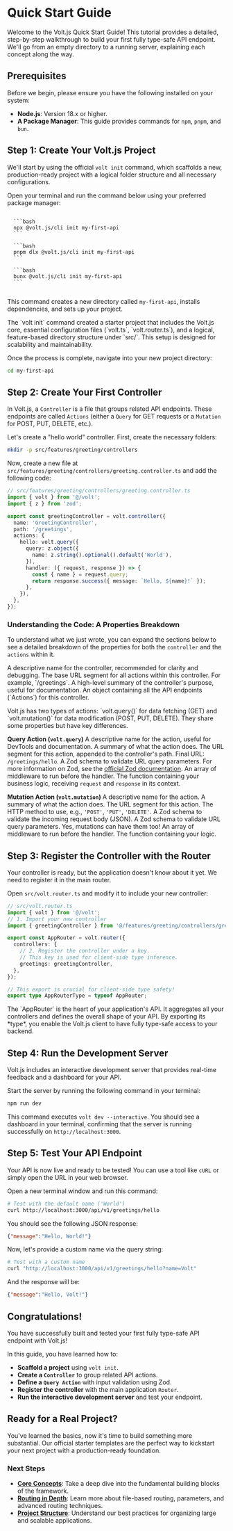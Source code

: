 # Quick Start Guide

Welcome to the Volt.js Quick Start Guide! This tutorial provides a detailed, step-by-step walkthrough to build your first fully type-safe API endpoint. We'll go from an empty directory to a running server, explaining each concept along the way.

## Prerequisites

Before we begin, please ensure you have the following installed on your system:

*   **Node.js**: Version 18.x or higher.
*   **A Package Manager**: This guide provides commands for `npm`, `pnpm`, and `bun`.

## Step 1: Create Your Volt.js Project

We'll start by using the official `volt init` command, which scaffolds a new, production-ready project with a logical folder structure and all necessary configurations.

Open your terminal and run the command below using your preferred package manager:

<CodeGroup>
  <Code title="npm">
  ```bash
  npx @volt.js/cli init my-first-api
  ```
  </Code>
  <Code title="pnpm">
  ```bash
  pnpm dlx @volt.js/cli init my-first-api
  ```
  </Code>
  <Code title="bun">
  ```bash
  bunx @volt.js/cli init my-first-api
  ```
  </Code>
</CodeGroup>

This command creates a new directory called `my-first-api`, installs dependencies, and sets up your project.

<Callout type="info" title="What did the CLI just do?">
  The `volt init` command created a starter project that includes the Volt.js core, essential configuration files (`volt.ts`, `volt.router.ts`), and a logical, feature-based directory structure under `src/`. This setup is designed for scalability and maintainability.
</Callout>

Once the process is complete, navigate into your new project directory:

```bash
cd my-first-api
```

## Step 2: Create Your First Controller

In Volt.js, a `Controller` is a file that groups related API endpoints. These endpoints are called `Actions` (either a `Query` for GET requests or a `Mutation` for POST, PUT, DELETE, etc.).

Let's create a "hello world" controller. First, create the necessary folders:

```bash
mkdir -p src/features/greeting/controllers
```

Now, create a new file at `src/features/greeting/controllers/greeting.controller.ts` and add the following code:

```typescript
// src/features/greeting/controllers/greeting.controller.ts
import { volt } from '@/volt';
import { z } from 'zod';

export const greetingController = volt.controller({
  name: 'GreetingController',
  path: '/greetings',
  actions: {
    hello: volt.query({
      query: z.object({
        name: z.string().optional().default('World'),
      }),
      handler: ({ request, response }) => {
        const { name } = request.query;
        return response.success({ message: `Hello, ${name}!` });
      },
    }),
  },
});
```

### Understanding the Code: A Properties Breakdown

To understand what we just wrote, you can expand the sections below to see a detailed breakdown of the properties for both the `controller` and the `actions` within it.

<Accordion title="volt.controller Properties">
  <Field name="name" type="string" required>
    A descriptive name for the controller, recommended for clarity and debugging.
  </Field>
  <Field name="path" type="string" required>
    The base URL segment for all actions within this controller. For example, `/greetings`.
  </Field>
  <Field name="description" type="string">
    A high-level summary of the controller's purpose, useful for documentation.
  </Field>
  <Field name="actions" type="object" required>
    An object containing all the API endpoints (`Actions`) for this controller.
  </Field>
</Accordion>

<Accordion title="Action Properties (Query vs. Mutation)">
  <p className="text-sm text-muted-foreground mb-4">
    Volt.js has two types of actions: `volt.query()` for data fetching (GET) and `volt.mutation()` for data modification (POST, PUT, DELETE). They share some properties but have key differences.
  </p>

  **Query Action (`volt.query`)**
  <Field name="name" type="string">
    A descriptive name for the action, useful for DevTools and documentation.
  </Field>
  <Field name="description" type="string">
    A summary of what the action does.
  </Field>
  <Field name="path" type="string" required>
    The URL segment for this action, appended to the controller's path. Final URL: `/greetings/hello`.
  </Field>
  <Field name="query" type="object">
    A Zod schema to validate URL query parameters. For more information on Zod, see the <a href="https://zod.dev/" target="_blank" rel="noopener noreferrer" className="text-primary hover:underline">official Zod documentation</a>.
  </Field>
  <Field name="use" type="array">
    An array of middleware to run before the handler.
  </Field>
  <Field name="handler" type="object" required>
    The function containing your business logic, receiving `request` and `response` in its context.
  </Field>

  **Mutation Action (`volt.mutation`)**
  <Field name="name" type="string">
    A descriptive name for the action.
  </Field>
  <Field name="description" type="string">
    A summary of what the action does.
  </Field>
  <Field name="path" type="string" required>
    The URL segment for this action.
  </Field>
  <Field name="method" type="string" required>
    The HTTP method to use, e.g., `'POST'`, `'PUT'`, `'DELETE'`.
  </Field>
  <Field name="body" type="object">
    A Zod schema to validate the incoming request body (JSON).
  </Field>
  <Field name="query" type="object">
    A Zod schema to validate URL query parameters. Yes, mutations can have them too!
  </Field>
  <Field name="use" type="array">
    An array of middleware to run before the handler.
  </Field>
  <Field name="handler" type="object" required>
    The function containing your logic.
  </Field>
</Accordion>

## Step 3: Register the Controller with the Router

Your controller is ready, but the application doesn't know about it yet. We need to register it in the main router.

Open `src/volt.router.ts` and modify it to include your new controller:

```typescript
// src/volt.router.ts
import { volt } from '@/volt';
// 1. Import your new controller
import { greetingController } from '@/features/greeting/controllers/greeting.controller';

export const AppRouter = volt.router({
  controllers: {
    // 2. Register the controller under a key.
    // This key is used for client-side type inference.
    greetings: greetingController,
  },
});

// This export is crucial for client-side type safety!
export type AppRouterType = typeof AppRouter;
```

<Callout type="info" title="What is the AppRouter?">
  The `AppRouter` is the heart of your application's API. It aggregates all your controllers and defines the overall shape of your API. By exporting its *type*, you enable the Volt.js client to have fully type-safe access to your backend.
</Callout>

## Step 4: Run the Development Server

Volt.js includes an interactive development server that provides real-time feedback and a dashboard for your API.

Start the server by running the following command in your terminal:

```bash
npm run dev
```

This command executes `volt dev --interactive`. You should see a dashboard in your terminal, confirming that the server is running successfully on `http://localhost:3000`.

## Step 5: Test Your API Endpoint

Your API is now live and ready to be tested! You can use a tool like `cURL` or simply open the URL in your web browser.

Open a new terminal window and run this command:

```bash
# Test with the default name ('World')
curl http://localhost:3000/api/v1/greetings/hello
```
You should see the following JSON response:
```json
{"message":"Hello, World!"}
```
Now, let's provide a custom name via the query string:
```bash
# Test with a custom name
curl "http://localhost:3000/api/v1/greetings/hello?name=Volt"
```
And the response will be:
```json
{"message":"Hello, Volt!"}
```
## Congratulations!

You have successfully built and tested your first fully type-safe API endpoint with Volt.js!

In this guide, you have learned how to:
-   **Scaffold a project** using `volt init`.
-   **Create a `Controller`** to group related API actions.
-   **Define a `Query Action`** with input validation using Zod.
-   **Register the controller** with the main application `Router`.
-   **Run the interactive development server** and test your endpoint.

## Ready for a Real Project?

You've learned the basics, now it's time to build something more substantial. Our official starter templates are the perfect way to kickstart your next project with a production-ready foundation.

<TemplateShowcase />

### Next Steps

*   **[Core Concepts](/docs/core-concepts/the-volt-builder)**: Take a deep dive into the fundamental building blocks of the framework.
*   **[Routing in Depth](/docs/core-concepts/routing)**: Learn more about file-based routing, parameters, and advanced routing techniques.
*   **[Project Structure](/docs/getting-started/project-structure)**: Understand our best practices for organizing large and scalable applications.